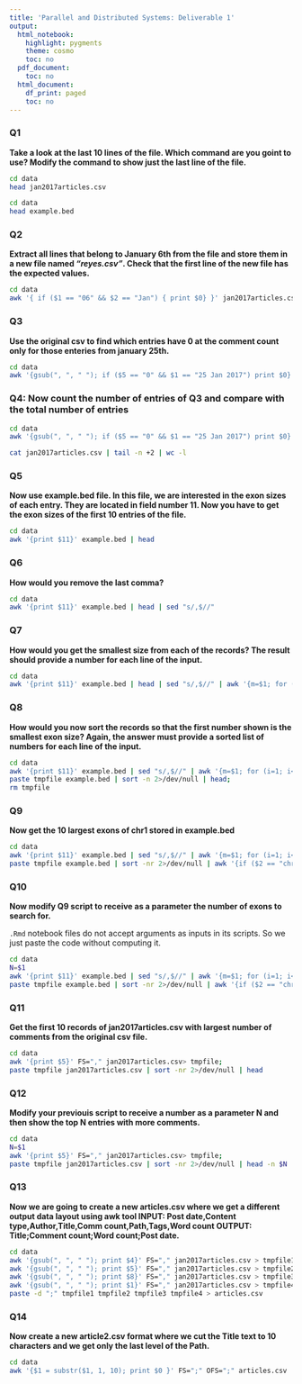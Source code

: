```yaml
---
title: 'Parallel and Distributed Systems: Deliverable 1'
output:
  html_notebook:
    highlight: pygments
    theme: cosmo
    toc: no
  pdf_document:
    toc: no
  html_document:
    df_print: paged
    toc: no
---
```



### Q1
**Take a look at the last 10 lines of the file. Which command  are you goint to use? Modify the command to show just the last  line of the file.**

```bash
cd data
head jan2017articles.csv
```

```bash
cd data
head example.bed
```


### Q2
**Extract all lines that belong to January 6th from the file and store them in a new file named *"reyes.csv"*. Check that the first line of the new file has the expected values.**

```bash
cd data
awk '{ if ($1 == "06" && $2 == "Jan") { print $0} }' jan2017articles.csv > reyes.csv
```

### Q3
**Use the original csv to find which entries have 0 at the comment count only for those enteries from january 25th.**

```bash
cd data
awk '{gsub(", ", " "); if ($5 == "0" && $1 == "25 Jan 2017") print $0}' FS="," jan2017articles.csv
```

### Q4: Now count the number of entries of Q3 and compare with the total number of entries

```bash
cd data
awk '{gsub(", ", " "); if ($5 == "0" && $1 == "25 Jan 2017") print $0}' FS="," jan2017articles.csv | wc -l

cat jan2017articles.csv | tail -n +2 | wc -l
```

### Q5
**Now use example.bed file. In this file, we are interested in the exon sizes of each entry. They are located in field number 11. Now you have to get the exon sizes of the first 10 entries of the file.**

```bash
cd data
awk '{print $11}' example.bed | head
```

### Q6
**How would you remove the last comma?**

```bash
cd data
awk '{print $11}' example.bed | head | sed "s/,$//"
```

### Q7
**How would you get the smallest size from each of the records? The result should provide a number for each line of the input.**


```bash
cd data
awk '{print $11}' example.bed | head | sed "s/,$//" | awk '{m=$1; for (i=1; i<=NF; i++) if ($i<m) m = $i; print m}' FS=","
```
### Q8
**How would you now sort the records so that the first number shown is the smallest exon size? Again, the answer must provide a sorted list of numbers for each line of the input.**

```bash
cd data
awk '{print $11}' example.bed | sed "s/,$//" | awk '{m=$1; for (i=1; i<=NF; i++) if ($i<m) m = $i; print m}' FS="," > tmpfile;
paste tmpfile example.bed | sort -n 2>/dev/null | head;
rm tmpfile
```
### Q9
**Now get the 10 largest exons of chr1 stored in example.bed**

```bash
cd data
awk '{print $11}' example.bed | sed "s/,$//" | awk '{m=$1; for (i=1; i<=NF; i++) if ($i>m) m = $i; print m}' FS="," > tmpfile;
paste tmpfile example.bed | sort -nr 2>/dev/null | awk '{if ($2 == "chr1") print $0}' | head
```
### Q10
**Now modify Q9 script to receive as a parameter the number of exons to search for.**

`.Rmd` notebook files do not accept arguments as inputs in its scripts. So we just paste the code without computing it.
```bash
cd data
N=$1
awk '{print $11}' example.bed | sed "s/,$//" | awk '{m=$1; for (i=1; i<=NF; i++) if ($i<m) m = $i; print m}' FS="," > tmpfile;
paste tmpfile example.bed | sort -nr 2>/dev/null | awk '{if ($2 == "chr1") print $1}' | head -n$N
```

### Q11
**Get the first 10 records of jan2017articles.csv with largest number of comments from the original csv file.**

```bash
cd data
awk '{print $5}' FS="," jan2017articles.csv> tmpfile;
paste tmpfile jan2017articles.csv | sort -nr 2>/dev/null | head 
```

### Q12
**Modify your previouis script to receive a number as a parameter N and then show the top N entries with more comments.**
```bash
cd data
N=$1
awk '{print $5}' FS="," jan2017articles.csv> tmpfile;
paste tmpfile jan2017articles.csv | sort -nr 2>/dev/null | head -n $N
```

### Q13
**Now we are going to create a new articles.csv where we get a different output data layout using awk tool INPUT: Post date,Content type,Author,Title,Comm count,Path,Tags,Word count OUTPUT: Title;Comment count;Word count;Post date.**

```bash
cd data
awk '{gsub(", ", " "); print $4}' FS="," jan2017articles.csv > tmpfile1;
awk '{gsub(", ", " "); print $5}' FS="," jan2017articles.csv > tmpfile2;
awk '{gsub(", ", " "); print $8}' FS="," jan2017articles.csv > tmpfile3;
awk '{gsub(", ", " "); print $1}' FS="," jan2017articles.csv > tmpfile4;
paste -d ";" tmpfile1 tmpfile2 tmpfile3 tmpfile4 > articles.csv
```

### Q14
**Now create a new article2.csv format where we cut the Title text to 10 characters and we get only the last level of the Path.**

```bash
cd data
awk '{$1 = substr($1, 1, 10); print $0 }' FS=";" OFS=";" articles.csv | head
```

